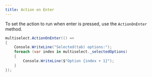 ```yaml
---
title: Action on Enter
---
```


To set the action to run when enter is pressed, use the `ActionOnEnter` method.

```csharp
multiselect.ActionOnEnter(() =>
{
    Console.WriteLine("Selected(tab) options:");
    foreach (var index in multiselect._selectedOptions)
    {
        Console.WriteLine($"Option {index + 1}");
    }
});
```
